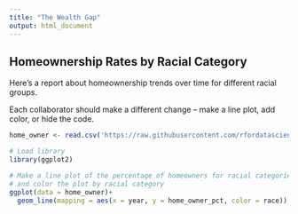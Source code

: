 ```yaml
---
title: "The Wealth Gap"
output: html_document
---
```


## Homeownership Rates by Racial Category

Here's a report about homeownership trends over time for different racial groups.

Each collaborator should make a different change -- make a line plot, add color, or hide the code.

```r
home_owner <- read.csv('https://raw.githubusercontent.com/rfordatascience/tidytuesday/master/data/2021/2021-02-09/home_owner.csv')

# Load library
library(ggplot2)

# Make a line plot of the percentage of homeowners for racial categories over time
# and color the plot by racial category
ggplot(data = home_owner)+
  geom_line(mapping = aes(x = year, y = home_owner_pct, color = race))



```
